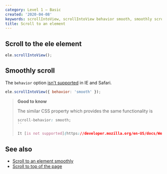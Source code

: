 ```yaml
---
category: Level 1 — Basic
created: '2020-04-08'
keywords: scrollIntoView, scrollIntoView behavior smooth, smoothly scroll
title: Scroll to an element
---
```


## Scroll to the ele element

```js
ele.scrollIntoView();
```

## Smoothly scroll

The `behavior` option [isn't supported](https://developer.mozilla.org/en-US/docs/Web/API/Element/scrollIntoView#Browser_compatibility) in IE and Safari.

```js
ele.scrollIntoView({ behavior: 'smooth' });
```

> **Good to know**
>
> The similar CSS property which provides the same functionality is
>
> ```css
> scroll-behavior: smooth;
> ``
>
> It [is not supported](https://developer.mozilla.org/en-US/docs/Web/CSS/scroll-behavior#Browser_compatibility) in IE and Safari.
> ```

## See also

-   [Scroll to an element smoothly](https://phuoc.ng/collection/html-dom/scroll-to-an-element-smoothly)
-   [Scroll to top of the page](https://phuoc.ng/collection/html-dom/scroll-to-top-of-the-page)
